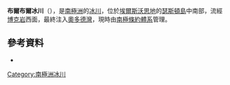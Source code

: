 {{Coord|72|27|S|98|33|W|source:GNIS|display=title}}

'''布爾布爾冰川'''（{{lang-en|Bulbur Glacier}}），是[[南極洲|南極洲]]的[[冰川|冰川]]，位於[[埃爾斯沃思地|埃爾斯沃思地]]的[[瑟斯頓島|瑟斯頓島]]中南部，流經[[博克岩|博克岩]]西面，最終注入[[奧多德灣|奧多德灣]]，現時由[[南極條約體系|南極條約體系]]管理。

==參考資料==
* {{usgs-gazetteer|id=18558}}

{{Antarctica-geo-stub}}
[[Category:南極洲冰川|Category:南極洲冰川]]